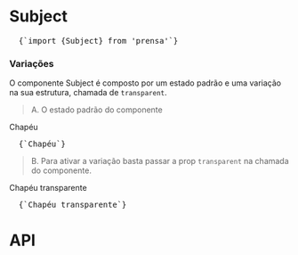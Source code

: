 
<Meta title="Components/Subject" component={Subject} />

# Subject

<Space size={4} />

<pre>
  <CodeBlock>{`import {Subject} from 'prensa'`}</CodeBlock>
</pre>

<Space size={6} />

### Variações

O componente Subject é composto por um estado padrão e uma variação na sua estrutura, chamada de `transparent`.

<Space size={4} />

> A. O estado padrão do componente

<ThemeProvider theme={theme}>
  <div style={{display: 'flex'}}>
    <Subject>Chapéu</Subject>
  </div>
</ThemeProvider>

<Space size={2} />

<pre>
  <CodeBlock>{`<Subject>Chapéu</Subject>`}</CodeBlock>
</pre>

<Space size={4} />

> B. Para ativar a variação basta passar a prop `transparent` na chamada do componente.

<ThemeProvider theme={theme}>
  <div style={{display: 'flex'}}>
    <Subject transparent>Chapéu transparente</Subject>
  </div>
</ThemeProvider>

<Space size={2} />

<pre>
  <CodeBlock>{`<Subject transparent>Chapéu transparente</Subject>`}</CodeBlock>
</pre>

<Space size={10} />

# API
<ArgsTable of={Subject} />
